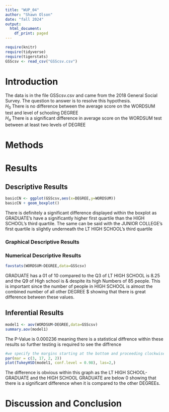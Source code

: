 ```yaml
---
title: "WUP_04"
author: "Shawn Olson"
date: "fall 2024"
output:
  html_document:
    df_print: paged
---
```


```r
require(knitr)
require(tidyverse)
require(tigerstats)
GSScsv <- read_csv("GSScsv.csv")

```

# Introduction

<!--In this section you explain what you are trying to show.  Where did the data come from?  What is the research or other question you are trying to answer?!-->

The data is in the file GSScsv.csv and came from the 2018 General Social Survey.  The question to answer is to resolve this hypothesis.  
$H_0$ There is no difference between the average score on the WORDSUM test and level of schooling DEGREE  
$H_a$ There is a significant difference in average score on the WORDSUM test between at least two levels of DEGREE  

# Methods

<!--Mention that you intend to use chatGPT to the greatest extent possible. Give credit to chatGPT when you use it to create code in your report. Decide on your methods:  use "variable analysis" or other appropriate descriptors.  Make sure to choose at least one graphical method and at least one numerical method.!-->

# Results

<!--Divide this section into two sub-sections:  One for your descriptive  results and one for your inferential results.!-->

## Descriptive Results
```r
basicCN <- ggplot(GSScsv,aes(x=DEGREE,y=WORDSUM))
basicCN + geom_boxplot()
```

There is definitely a significant difference displayed within the boxplot as GRADUATE’s have a significantly higher first quartile than the HIGH SCHOOL’s third quartile. The same can be said with the JUNIOR COLLEGE’s first quartile is slightly underneath the LT HIGH SCHOOL’s third quartile

### Graphical Descriptive Results

<!--Graphical results here.  Make sure to show your code.  Provide appropriate labels for axes, giving units if possible, and provide a good title for the graph, too.  Use the graphical results to describe the patterns if any that exist in the data as focused toward the research question!-->

### Numerical Descriptive Results

```r
favstats(WORDSUM~DEGREE,data=GSScsv)
```    

GRADUATE has a 01 of 10 compared to the Q3 of LT HIGH SCHOOL is 8.25 and the Q9 of High school is & despite its high Numbers of 85 people. This is important since the number of people in HIGH SCHOOL is almost the combined number of all other DEGREE $ showing that there is great difference between these values.   

<!--Numerical results go here. Use the numerical results to describe the patterns if any that exist in the data as focused toward the research question!-->

## Inferential Results

```r
model1 <- aov(WORDSUM~DEGREE,data=GSScsv)
summary.aov(model1)
```

The P-Value is 0.000236 meaning there is a statistical diffrence within these results so further testing is required to see the diffrence

```r
#we specify the margins starting at the bottom and proceeding clockwise - thus 8.7 is the left side margin to hold the names of the factors
par(mar = c(3, 17, 2, 2))
plot(TukeyHSD(model1, conf.level = 0.98), las=2,)
```

The difference is obvious within this graph as the LT HIGH SCHOOL-GRADUATE and the HIGH SCHOOL GRADUATE are below 0 showing that there is a significant difference when it is compared to the other DEGREEs.


<!--State hypothesis clearly.  Make sure your discussion of the inferential test covers all the aspects that the test output produces, such as test statistic, p-value etc.  Make a decision about the null hypothesis, explain the assumptions on which the selected test/procedure was based, and why the chosen procedure satisfys the assumptions and is appropriate to answer the research question!-->


# Discussion and Conclusion

<!--Discussion and conclusion here.  If you found a relationship be sure to consider whether the relationship occurs because one of the variavbles causes the other, or whether they perhasps are related for some other reason.  Watch the chapter 6 videos from the GeorgeTown videos collection.!-->
